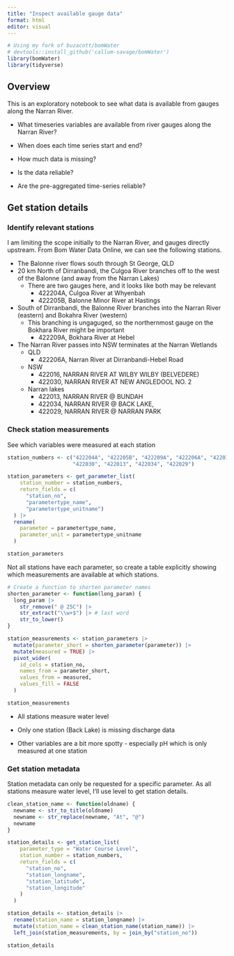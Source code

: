 ```yaml
---
title: "Inspect available gauge data"
format: html
editor: visual
---
```


```r
# Using my fork of buzacott/bomWater
# devtools::install_github('callum-savage/bomWater')
library(bomWater)
library(tidyverse)
```

## Overview

This is an exploratory notebook to see what data is available from gauges along the Narran River.

-   What timeseries variables are available from river gauges along the Narran River?

-   When does each time series start and end?

-   How much data is missing?

-   Is the data reliable?

-   Are the pre-aggregated time-series reliable?

## Get station details

### Identify relevant stations

I am limiting the scope initially to the Narran River, and gauges directly upstream. From Bom Water Data Online, we can see the following stations.

-   The Balonne river flows south through St George, QLD
-   20 km North of Dirranbandi, the Culgoa River branches off to the west of the Balonne (and away from the Narran Lakes)
    -   There are two gauges here, and it looks like both may be relevant
        -   422204A, Culgoa River at Whyenbah
        -   422205B, Balonne Minor River at Hastings
-   South of Dirranbandi, the Balonne River branches into the Narran River (eastern) and Bokahra River (western)
    -   This branching is ungaguged, so the northernmost gauge on the Bokhara River might be important
        -   422209A, Bokhara River at Hebel
-   The Narran River passes into NSW terminates at the Narran Wetlands
    -   QLD
        -   422206A, Narran River at Dirranbandi-Hebel Road
    -   NSW
        -   422016, NARRAN RIVER AT WILBY WILBY (BELVEDERE)
        -   422030, NARRAN RIVER AT NEW ANGLEDOOL NO. 2
    -   Narran lakes
        -   422013, NARRAN RIVER \@ BUNDAH
        -   422034, NARRAN RIVER \@ BACK LAKE,
        -   422029, NARRAN RIVER \@ NARRAN PARK

### Check station measurements

See which variables were measured at each station

```r
station_numbers <- c("422204A", "422205B", "422209A", "422206A", "422016",
                     "422030", "422013", "422034", "422029")

station_parameters <- get_parameter_list(
    station_number = station_numbers,
    return_fields = c(
      "station_no",
      "parametertype_name",
      "parametertype_unitname")
  ) |> 
  rename(
    parameter = parametertype_name, 
    parameter_unit = parametertype_unitname
  )

station_parameters
```

Not all stations have each parameter, so create a table explicitly showing which measurements are available at which stations.

```r
# Create a function to shorten parameter names
shorten_parameter <- function(long_param) {
  long_param |>
    str_remove(" @ 25C") |>
    str_extract("\\w+$") |> # last word
    str_to_lower()
}

station_measurements <- station_parameters |>
  mutate(parameter_short = shorten_parameter(parameter)) |>
  mutate(measured = TRUE) |>
  pivot_wider(
    id_cols = station_no,
    names_from = parameter_short,
    values_from = measured,
    values_fill = FALSE
  )

station_measurements
```

-   All stations measure water level

-   Only one station (Back Lake) is missing discharge data

-   Other variables are a bit more spotty - especially pH which is only measured at one station

### Get station metadata

Station metadata can only be requested for a specific parameter. As all stations measure water level, I'll use level to get station details.

```r
clean_station_name <- function(oldname) {
  newname <- str_to_title(oldname)
  newname <- str_replace(newname, "At", "@")
  newname
}

station_details <- get_station_list(
    parameter_type = "Water Course Level",
    station_number = station_numbers,
    return_fields = c(
      "station_no",
      "station_longname",
      "station_latitude",
      "station_longitude"
    )
  )

station_details <- station_details |> 
  rename(station_name = station_longname) |> 
  mutate(station_name = clean_station_name(station_name)) |> 
  left_join(station_measurements, by = join_by("station_no"))

station_details
```
